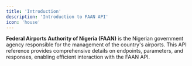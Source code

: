```yaml
---
title: 'Introduction'
description: 'Introduction to FAAN API'
icon: 'house'
---
```


**Federal Airports Authority of Nigeria (FAAN)** is the Nigerian government agency responsible for the management of the country's airports. 
This API reference provides comprehensive details on endpoints, parameters, and responses, enabling efficient interaction with the FAAN API.